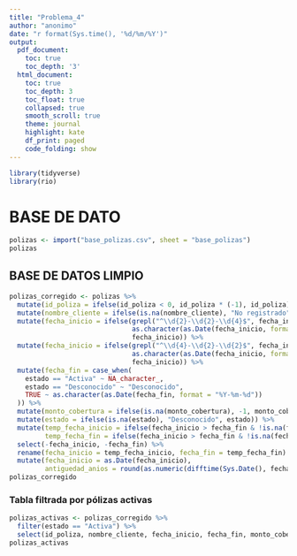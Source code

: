 ---
title: "Problema_4"
author: "anonimo"
date: "r format(Sys.time(), '%d/%m/%Y')"
output:
  pdf_document:
    toc: true
    toc_depth: '3'
  html_document:
    toc: true
    toc_depth: 3
    toc_float: true
    collapsed: true
    smooth_scroll: true
    theme: journal
    highlight: kate
    df_print: paged
    code_folding: show
---


```{r,warning=FALSE, include=FALSE}
library(tidyverse)
library(rio)
```

# BASE DE DATO

```{r}
polizas <- import("base_polizas.csv", sheet = "base_polizas")
polizas
```

## BASE DE DATOS LIMPIO

```{r}
polizas_corregido <- polizas %>%
  mutate(id_poliza = ifelse(id_poliza < 0, id_poliza * (-1), id_poliza)) %>%
  mutate(nombre_cliente = ifelse(is.na(nombre_cliente), "No registrado", nombre_cliente)) %>%
  mutate(fecha_inicio = ifelse(grepl("^\\d{2}-\\d{2}-\\d{4}$", fecha_inicio),
                               as.character(as.Date(fecha_inicio, format = "%d-%m-%Y")),
                               fecha_inicio)) %>%
  mutate(fecha_inicio = ifelse(grepl("^\\d{4}-\\d{2}-\\d{2}$", fecha_inicio),
                               as.character(as.Date(fecha_inicio, format = "%Y-%m-%d")),
                               fecha_inicio)) %>%
  mutate(fecha_fin = case_when(
    estado == "Activa" ~ NA_character_,
    estado == "Desconocido" ~ "Desconocido",
    TRUE ~ as.character(as.Date(fecha_fin, format = "%Y-%m-%d"))
  )) %>%
  mutate(monto_cobertura = ifelse(is.na(monto_cobertura), -1, monto_cobertura)) %>%
  mutate(estado = ifelse(is.na(estado), "Desconocido", estado)) %>%
  mutate(temp_fecha_inicio = ifelse(fecha_inicio > fecha_fin & !is.na(fecha_fin), fecha_fin, fecha_inicio),
         temp_fecha_fin = ifelse(fecha_inicio > fecha_fin & !is.na(fecha_fin), fecha_inicio, fecha_fin)) %>%
  select(-fecha_inicio, -fecha_fin) %>%
  rename(fecha_inicio = temp_fecha_inicio, fecha_fin = temp_fecha_fin) %>%
  mutate(fecha_inicio = as.Date(fecha_inicio),
         antiguedad_anios = round(as.numeric(difftime(Sys.Date(), fecha_inicio, units = "days")) / 365.25, 1))
polizas_corregido
```

### Tabla filtrada por pólizas activas    

```{r}
polizas_activas <- polizas_corregido %>%
  filter(estado == "Activa") %>%
  select(id_poliza, nombre_cliente, fecha_inicio, fecha_fin, monto_cobertura, estado, antiguedad_anios)
polizas_activas
```

